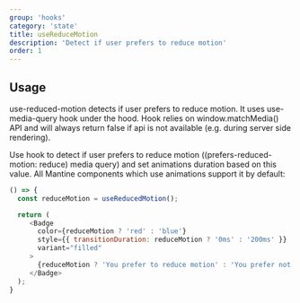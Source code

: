 ```yaml
---
group: 'hooks'
category: 'state'
title: useReduceMotion
description: 'Detect if user prefers to reduce motion'
order: 1
---
```


## Usage

use-reduced-motion detects if user prefers to reduce motion. It uses use-media-query hook under the hood. Hook relies on window.matchMedia() API and will always return false if api is not available (e.g. during server side rendering).

Use hook to detect if user prefers to reduce motion ((prefers-reduced-motion: reduce) media query) and set animations duration based on this value. All Mantine components which use animations support it by default:

```js live=true
() => {
  const reduceMotion = useReducedMotion();

  return (
     <Badge
       color={reduceMotion ? 'red' : 'blue'}
       style={{ transitionDuration: reduceMotion ? '0ms' : '200ms' }}
       variant="filled"
     >
       {reduceMotion ? 'You prefer to reduce motion' : 'You prefer not to reduce motion'}
     </Badge>
  );
}
```
